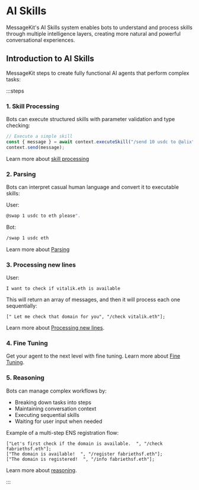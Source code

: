 # AI Skills

MessageKit's AI Skills system enables bots to understand and process skills through multiple intelligence layers, creating more natural and powerful conversational experiences.

## Introduction to AI Skills

MessageKit steps to create fully functional AI agents that perform complex tasks:

:::steps

### 1. Skill Processing

Bots can execute structured skills with parameter validation and type checking:

```jsx
// Execute a simple skill
const { message } = await context.executeSkill("/send 10 usdc to @alix", conv);
context.send(message);
```

Learn more about [skill processing](/skills/structure)

### 2. Parsing

Bots can interpret casual human language and convert it to executable skills:

User:

```bash
@swap 1 usdc to eth please".
```

Bot:

```bash
/swap 1 usdc eth
```

Learn more about [Parsing](/skills/parsing)

### 3. Processing new lines

User:

```
I want to check if vitalik.eth is available
```

This will return an array of messages, and then it will process each one sequentially:

```tsx [gpt.ts]
[" Let me check that domain for you", "/check vitalik.eth"];
```

Learn more about [Processing new lines](/skills/processing.mdx).

### 4. Fine Tuning

Get your agent to the next level with fine tuning.
Learn more about [Fine Tuning](/skills/fine-tuning.mdx).

### 5. Reasoning

Bots can manage complex workflows by:

- Breaking down tasks into steps
- Maintaining conversation context
- Executing sequential skills
- Waiting for user input when needed

Example of a multi-step ENS registration flow:

```tsx
["Let's first check if the domain is available.  ", "/check fabriethsf.eth"];
["The domain is available!  ", "/register fabriethsf.eth"];
["The domain is registered!  ", "/info fabriethsf.eth"];
```

Learn more about [reasoning](/skills/reasoning.mdx).

:::
